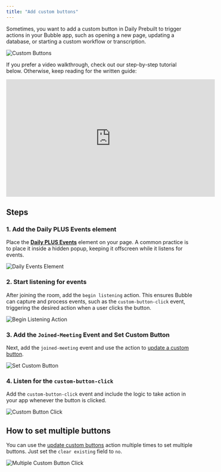 ```yaml
---
title: "Add custom buttons"
---
```



<dailyPlusFlag feature="action" />

Sometimes, you want to add a custom button in Daily Prebuilt to trigger actions in your Bubble app, such as opening a new page, updating a database, or starting a custom workflow or transcription.

![Custom Buttons](https://res.cloudinary.com/dpfmaccxx/image/upload/v1727971153/customTrayButtons_pgy3ox.gif)

If you prefer a video walkthrough, check out our step-by-step tutorial below. Otherwise, keep reading for the written guide:

<iframe
  width="560"
  height="315"
  src="https://www.youtube.com/embed/D0GaduYaD-o"
  title="YouTube video player"
  frameborder="0"
  allow="accelerometer; fullscreen; autoplay; clipboard-write; encrypted-media; gyroscope; picture-in-picture"
  allowfullscreen
></iframe>

## Steps

### 1. Add the Daily PLUS Events element

Place the [**Daily PLUS Events**](/bubble/daily/plugin-reference/elements/daily-events) element on your page. A common practice is to place it inside a hidden popup, keeping it offscreen while it listens for events.

![Daily Events Element](https://res.cloudinary.com/dpfmaccxx/image/upload/v1727970931/1._daily_plus_events_zusmqt.png)

### 2. Start listening for events

After joining the room, add the `begin listening` action. This ensures Bubble can capture and process events, such as the `custom-button-click` event, triggering the desired action when a user clicks the button.

![Begin Listening Action](https://res.cloudinary.com/dpfmaccxx/image/upload/v1727970932/2._daily-plus-being-listiening_alf3lv.png)

### 3. Add the `Joined-Meeting` Event and Set Custom Button

Next, add the `joined-meeting` event and use the action to [update a custom button](/bubble/daily/plugin-reference/actions/update-custom-tray-buttons).

![Set Custom Button](https://res.cloudinary.com/dpfmaccxx/image/upload/v1727970932/3._update_custom_rpnwp7.png)

### 4. Listen for the `custom-button-click`

Add the `custom-button-click` event and include the logic to take action in your app whenever the button is clicked.

![Custom Button Click](https://res.cloudinary.com/dpfmaccxx/image/upload/v1727970932/4._custom_button_click_qi3vtb.png)

## How to set multiple buttons

You can use the [update custom buttons](/bubble/daily/plugin-reference/actions/update-custom-tray-buttons) action multiple times to set multiple buttons. Just set the `clear existing` field to `no`.

![Multiple Custom Button Click](https://res.cloudinary.com/dpfmaccxx/image/upload/v1727970932/5._update-custom-multiple_smuglz.png)

<dailyBubbleFooter />
